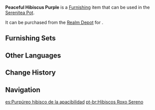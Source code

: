 {{Furnishing Infobox
|id             = 372475
|image          = Item Peaceful Hibiscus Purple.png
|category       = Landform
|subcategory    = Shrub
|quality        = 3
|adeptal_energy = 20
|load           = 50
|reduced_load   = 50
|description    = A cluster of flowers dipped in a blue-lilac shade. In its presence, it feels as if the atmosphere around it has also become peaceful and relaxed. Even if you travel all across [[Sumeru]], you would find it difficult to locate their habitat. Only in the Realm Within, where all living things grow unrestricted, can you get slightly closer to restoring their true appearance.
|mention        = 
|blueprint      = 
|source1        = [[Realm Depot]]
}}
'''Peaceful Hibiscus Purple''' is a [[Furnishing]] item that can be used in the [[Serenitea Pot]].

It can be purchased from the [[Realm Depot]] for {{Item|Realm Currency|30|x=80}}.

==Furnishing Sets==
{{Craft Usage}}

==Other Languages==
{{Other Languages
|en      = Peaceful Hibiscus Purple
|zhs     = 「隐静的槿紫」
|zhs_rm  = "Yǐnjìng de Jǐnzǐ"
|zht     = 「隱靜的槿紫」
|zht_rm  = "Yǐnjìng de Jǐnzǐ"
|zh_tl   = 
|ja      = 「静謐なムクゲ」
|ja_rm   = "Seihitsu-na Mukuge"
|ja_tl   = "Tranquil {{w|Hibiscus syriacus|Rose of Sharon}}"
|ko      = 「평온한 보라 히비스커스」
|ko_tl   = "Peaceful Purple Hibiscus"
|es      = Purpúreo hibisco de la apacibilidad
|es_tl   = Peaceful Purple Hibiscus
|fr      = «&nbsp;Paisible hibiscus violet&nbsp;»
|fr_tl   = "Peaceful Purple Hibiscus"
|ru      = Мирный пурпур гибискуса
|ru_tl   = Peaceful Hibiscus Purple
|th      = "ความเงียบสงบสีม่วงคราม"
|th_rm   = 
|th_tl   = 
|vi      = Tím Khói Tĩnh Lặng
|vi_tl   = 
|de      = „Stilles Lila“
|de_tl   = 
|id      = Kuntum Violet yang Damai
|id_tl   = Peaceful Violet Bud
|pt      = Hibiscos Roxo Sereno
|pt_tl   = 
|tr      = Huzurlu Gülhatmi Moru
|tr_tl   = 
|it      = Ibisco porpora rasserenante
|it_tl   = 
}}

==Change History==
{{Change History|3.4}}

==Navigation==
{{Furnishing Navbox|exterior}}

[[es:Purpúreo hibisco de la apacibilidad]]
[[pt-br:Hibiscos Roxo Sereno]]